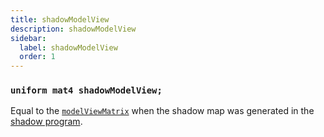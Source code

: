 ```yaml
---
title: shadowModelView
description: shadowModelView
sidebar:
  label: shadowModelView
  order: 1
---
```


### `uniform mat4 shadowModelView;`

Equal to the [`modelViewMatrix`](/reference/uniforms/matrices/modelviewmatrix) when the shadow map was generated in the [shadow program](/reference/programs/shadow).